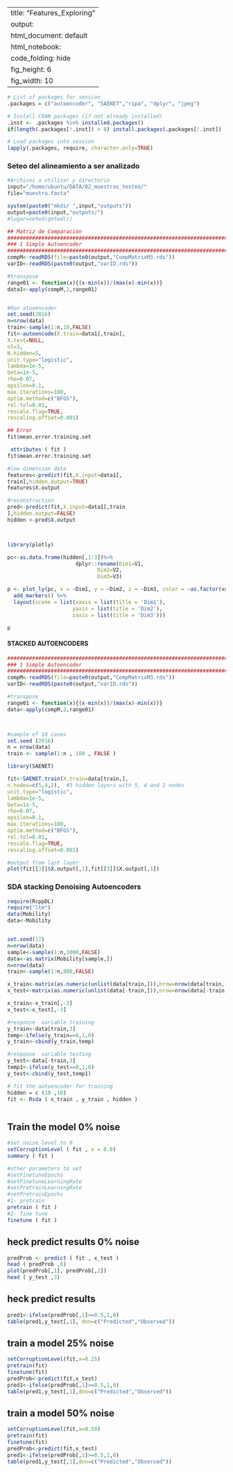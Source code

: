 
---
title: "Features_Exploring"
output:
  html_document: default
  html_notebook:
    code_folding: hide
    fig_height: 6
    fig_width: 10
---







```r
# List of packages for session
.packages = c("autoencoder", "SAENET","ripa", "dplyr", "jpeg")

# Install CRAN packages (if not already installed)
.inst <- .packages %in% installed.packages()
if(length(.packages[!.inst]) > 0) install.packages(.packages[!.inst])

# Load packages into session 
lapply(.packages, require, character.only=TRUE)

```

### Seteo del alineamiento a ser analizado
```r
#Archivos a utilizar y directorio
input="/home/ubuntu/DATA/02_muestras_testeo/"
file="muestra.fasta"

system(paste0("mkdir ",input,"outputs"))
output=paste0(input,"outputs/") 
#lugar=setwd(getwd())

```



```r
## Matriz de Comparación
####################################################################################################################
### 1 Simple Autoencoder
####################################################################################################################
compM<-readRDS(file=paste0(output,"CompMatrixM3.rds"))
varID<-readRDS(paste0(output,"varID.rds"))

#transpose
range01 <- function(x){(x-min(x))/(max(x)-min(x))}
data1<-apply(compM,2,range01)


#Run atuoencoder
set.seed(2016)
n=nrow(data)
train<-sample(1:n,10,FALSE)
fit<-autoencode(X.train=data1[,train],
X.test=NULL,
nl=3,
N.hidden=5,
unit.type="logistic",
lambda=1e-5,
beta=1e-5,
rho=0.07,
epsilon=0.1,
max.iterations=100,
optim.method=c("BFGS"),
rel.tol=0.01,
rescale.flag=TRUE,
rescaling.offset=0.001)

## Error
fit$mean.error.training.set


```






```r
 attributes ( fit )
fit$mean.error.training.set

#low dimension data
features<-predict(fit,X.input=data1[,
train],hidden.output=TRUE)
features$X.output

#reconstruction
pred<-predict(fit,X.input=data1[,train
],hidden.output=FALSE)
hidden <-pred$X.output



library(plotly)

pc<-as.data.frame(hidden[,1:3])%>%
                      dplyr::rename(Dim1=V1,
                             Dim2=V2,
                             Dim3=V3)

p <- plot_ly(pc, x = ~Dim1, y = ~Dim2, z = ~Dim3, color = ~as.factor(varID$V2[2:length(varID$V2)]),text = varID$V2[2:length(varID$V2)]) %>%
  add_markers() %>%
  layout(scene = list(xaxis = list(title = 'Dim1'),
                     yaxis = list(title = 'Dim2'),
                     zaxis = list(title = 'Dim3')))

p


```








####  STACKED AUTOENCODERS
```r
####################################################################################################################
### 1 Simple Autoencoder
####################################################################################################################
compM<-readRDS(file=paste0(output,"CompMatrixM3.rds"))
varID<-readRDS(paste0(output,"varID.rds"))

#transpose
range01 <- function(x){(x-min(x))/(max(x)-min(x))}
data<-apply(compM,2,range01)



#sample of 10 cases
set.seed (2016)
n = nrow(data)
train <- sample(1:n , 100 , FALSE )

```






```r
library(SAENET)

fit<-SAENET.train(X.train=data[train,],
n.nodes=c(5,4,2),  #3 hidden layers with 5, 4 and 2 nodes
unit.type="logistic",
lambda=1e-5,
beta=1e-5,
rho=0.07,
epsilon=0.1,
max.iterations=100,
optim.method=c("BFGS"),
rel.tol=0.01,
rescale.flag=TRUE,
rescaling.offset=0.001)


```



```r
#output from last layer
plot(fit[[3]]$X.output[,1],fit[[3]]$X.output[,1])
```





### SDA stacking Denoising Autoencoders

```r
require(RcppDL)
require("ltm")
data(Mobility)
data<-Mobility


set.seed(17)
n=nrow(data)
sample<-sample(1:n,1000,FALSE)
data<-as.matrix(Mobility[sample,])
n=nrow(data)
train<-sample(1:n,800,FALSE)

x_train<-matrix(as.numeric(unlist(data[train,])),nrow=nrow(data[train,]))
x_test<-matrix(as.numeric(unlist(data[-train,])),nrow=nrow(data[-train,]))

x_train<-x_train[,-3]
x_test<-x_test[,-3] 

```


```r
#response  variable training
y_train<-data[train,3]
temp<-ifelse(y_train==0,1,0)
y_train<-cbind(y_train,temp)

#response  variable testing
y_test<-data[-train,3]
temp1<-ifelse(y_test==0,1,0)
y_test<-cbind(y_test,temp1)

# fit the autoencoder for training
hidden = c (10 ,10)
fit <- Rsda ( x_train , y_train , hidden )



```


## Train the model 0% noise
```r
#set noise level to 0
setCorruptionLevel ( fit , x = 0.0)
summary ( fit )

#other parameters to set
#setFinetuneEpochs
#setFinetuneLearningRate
#setPretrainLearningRate
#setPretrainEpochs
#1- pretrain
pretrain ( fit )
#2- fine tune
finetune ( fit )


```


## heck predict results 0% noise
```r
predProb <- predict ( fit , x_test )
head ( predProb ,6)
plot(predProb[,1], predProb[,2])
head ( y_test ,3)
```


## heck predict results
```r
pred1<-ifelse(predProb[,1]>=0.5,1,0)
table(pred1,y_test[,1], dnn=c("Predicted","Observed"))
```






## train a model 25% noise
```r
setCorruptionLevel(fit,x=0.25)
pretrain(fit)
finetune(fit)
predProb<-predict(fit,x_test)
pred1<-ifelse(predProb[,1]>=0.5,1,0)
table(pred1,y_test[,1],dnn=c("Predicted","Observed"))

```




## train a model 50% noise
```r
setCorruptionLevel(fit,x=0.50)
pretrain(fit)
finetune(fit)
predProb<-predict(fit,x_test)
pred1<-ifelse(predProb[,1]>=0.5,1,0)
table(pred1,y_test[,1],dnn=c("Predicted","Observed"))

```




















